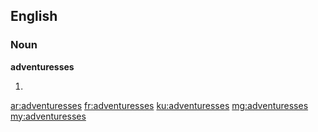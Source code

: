 ==English==

===Noun===
'''adventuresses'''

# {{plural of|adventuress}}

[[ar:adventuresses]]
[[fr:adventuresses]]
[[ku:adventuresses]]
[[mg:adventuresses]]
[[my:adventuresses]]